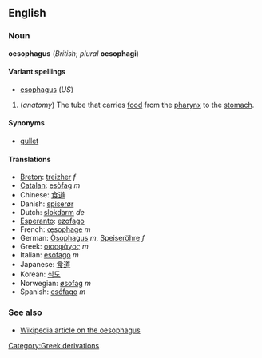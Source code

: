 <!--If you edit this page, please also edit "esophagus" to ensure these two pages remain in synch.-->
==English==
===Noun===
'''oesophagus''' (''British''; ''plural'' '''oesophagi''')

====Variant spellings====
*[[esophagus]] (''US'')

#(''anatomy'') The tube that carries [[food]] from the [[pharynx]] to the [[stomach]].

====Synonyms====
*[[gullet]]

====Translations====
*[[Breton]]: [[treizher]] ''f''
*[[Catalan]]: [[esòfag]] ''m''
*Chinese: [[食道]]
*Danish: [[spiserør]]
*Dutch: [[slokdarm]] ''de''
*[[Esperanto]]: [[ezofago]]
*French: [[œsophage]] ''m''
*German: [[Ösophagus]] ''m'', [[Speiseröhre]] ''f''
*Greek: [[οισοφάγος]] ''m''
*Italian: [[esofago]] ''m''
*Japanese: [[食道]]
*Korean: [[식도]]
*Norwegian: [[øsofag]] ''m''
*Spanish: [[esófago]] ''m''

===See also===
*[[w:oesophagus|Wikipedia article on the oesophagus]]

<!--If you edit this page, please also edit "esophagus" to ensure these two pages remain in synch.-->
[[Category:Greek derivations]]
